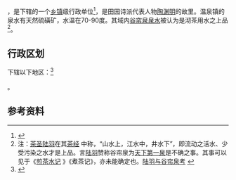 {{中国乡级行政区|36/04/83/102/000}}

'''{{PAGENAMEBASE}}'''，是{{PRC admin/fullname|36/04/83/102/000|3}}下辖的一个[[乡镇|乡镇]]级行政单位<ref>{{PRC admin/ref sgc|{{PRC admin/parent|36/04/83/102/000}}}}</ref>，是田园诗派代表人物[[陶渊明|陶渊明]]的故里。温泉镇的泉水有天然硫磺矿，水温在70-90度。其域内[[谷帘泉|谷帘泉]][[泉水|泉水]]被认为是沏茶用水之上品<ref>注：[[茶圣|茶圣]][[陆羽|陆羽]]在其[https://zh.wikisource.org/wiki/%E8%8C%B6%E7%B6%93 茶经] {{Wayback|url=https://zh.wikisource.org/wiki/%E8%8C%B6%E7%B6%93 |date=20150604075653 }}中称，“山水上，江水中，井水下”，即流动之活水、少受污染之水才是上品。言[[陆羽|陆羽]]赞称谷帘泉为[[天下第一泉|天下第一泉]]是不确之事。其事可以见于《[https://zh.wikisource.org/wiki/%E7%85%8E%E8%8C%B6%E6%B0%B4%E8%A8%98 煎茶水记] {{Wayback|url=https://zh.wikisource.org/wiki/%E7%85%8E%E8%8C%B6%E6%B0%B4%E8%A8%98 |date=20170114063540 }}》《煮茶记》，亦未能确定也。[http://www.jiujiang.gov.cn/jjlyw/jhm/ycgx/showpage.asp?ser=66 陆羽与谷帘泉考] {{webarchive|url=https://web.archive.org/web/20140808134555/http://www.jiujiang.gov.cn/jjlyw/jhm/ycgx/showpage.asp?ser=66 |date=2014-08-08 }}</ref>。

== 行政区划 ==

{{PAGENAMEBASE}}下辖以下地区：<ref>{{PRC admin/ref sgc|36/04/83/102/000}}</ref>

{{PRC admin/children|36/04/83/102/000}}。

== 参考资料 ==

{{reflist}}

{{行政区划小作品}}
{{PRC admin/navcat|36/04/83/102/000}}